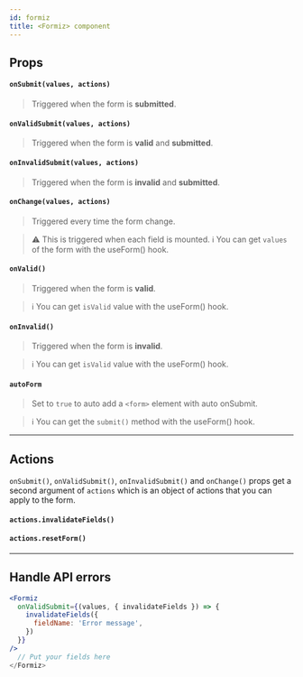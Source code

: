 ```yaml
---
id: formiz
title: <Formiz> component
---
```



## Props

#### `onSubmit(values, actions)`

> Triggered when the form is **submitted**.

#### `onValidSubmit(values, actions)`

> Triggered when the form is **valid** and **submitted**.

#### `onInvalidSubmit(values, actions)`

> Triggered when the form is **invalid** and **submitted**.

#### `onChange(values, actions)`

> Triggered every time the form change.

> ⚠️ This is triggered when each field is mounted.
> ℹ️ You can get `values` of the form with the useForm() hook.

#### `onValid()`

> Triggered when the form is **valid**.

> ℹ️ You can get `isValid` value with the useForm() hook.

#### `onInvalid()`

> Triggered when the form is **invalid**.

> ℹ️ You can get `isValid` value with the useForm() hook.

#### `autoForm`

> Set to `true` to auto add a `<form>` element with auto onSubmit.

> ℹ️ You can get the `submit()` method with the useForm() hook.

---

## Actions

`onSubmit()`, `onValidSubmit()`, `onInvalidSubmit()` and `onChange()` props get a second argument of `actions` which is an object of actions that you can apply to the form.

#### `actions.invalidateFields()`

<NotImplemented of="actions.invalidateFields()" />

#### `actions.resetForm()`

<NotImplemented of="actions.resetForm()" />

---

## Handle API errors

<WIP />

```jsx
<Formiz
  onValidSubmit={(values, { invalidateFields }) => {
    invalidateFields({
      fieldName: 'Error message',
    })
  }}
/>
  // Put your fields here
</Formiz>
```